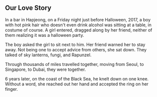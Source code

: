 ## Our Love Story

In a bar in Hapjeong, on a Friday night just before Halloween, 2017, a boy with hot pink hair who doesn't even drink alcohol was sitting at a table, in costume of course. A girl entered, dragged along by her friend, neither of them realizing it was a halloween party.

The boy asked the girl to sit next to him. Her friend warned her to stay away. Not being one to accept advice from others, she sat down. They talked of sky lanterns, fungi, and Rapunzel.

Through thousands of miles travelled together, moving from Seoul, to Singapore, to Dubai, they were together.

6 years later, on the coast of the Black Sea, he knelt down on one knee. Without a word, she reached out her hand and accepted the ring on her finger.
